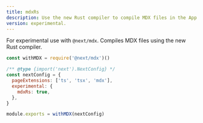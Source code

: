 ```yaml
---
title: mdxRs
description: Use the new Rust compiler to compile MDX files in the App Router.
version: experimental.
---
```


For experimental use with `@next/mdx`. Compiles MDX files using the new Rust compiler.

```js filename="next.config.js"
const withMDX = require('@next/mdx')()

/** @type {import('next').NextConfig} */
const nextConfig = {
  pageExtensions: ['ts', 'tsx', 'mdx'],
  experimental: {
    mdxRs: true,
  },
}

module.exports = withMDX(nextConfig)
```
